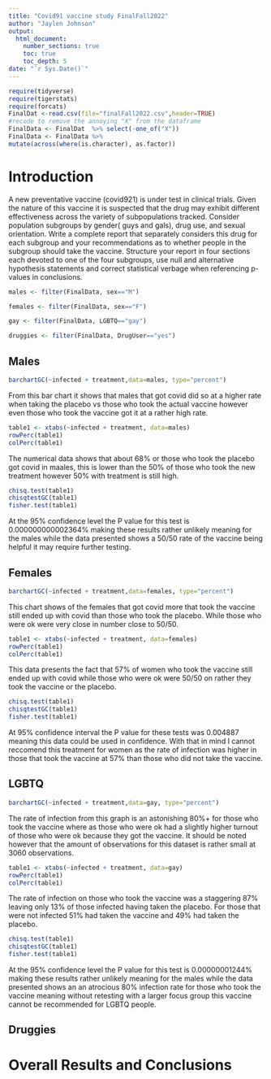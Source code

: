 ```yaml
---
title: "Covid91 vaccine study FinalFall2022"
author: "Jaylen Johnson"
output: 
  html_document:
    number_sections: true
    toc: true
    toc_depth: 5
date: "`r Sys.Date()`" 
---
```


```r
require(tidyverse)
require(tigerstats)
require(forcats)
FinalDat <-read.csv(file="finalFall2022.csv",header=TRUE)
#recode to remove the annoying "X" from the dataframe
FinalData <- FinalDat  %>% select(-one_of("X"))
FinalData <- FinalData %>%
mutate(across(where(is.character), as.factor))
```

# Introduction

A new  preventative vaccine (covid921) is under test in clinical trials. Given the nature of this vaccine it is suspected that the drug may exhibit different effectiveness across the variety of subpopulations tracked. Consider population subgroups by gender( guys and gals), drug use, and sexual orientation. Write a complete report that separately considers this drug for each subgroup and your recommendations as to whether people in the subgroup should take the vaccine. Structure your report in four sections each devoted to one of the four subgroups, use null and alternative hypothesis statements and correct statistical verbage when referencing p-values in conclusions.


```r
males <- filter(FinalData, sex=="M")
```

```r
females <- filter(FinalData, sex=="F")
```

```r
gay <- filter(FinalData, LGBTQ=="gay")
```

```r
druggies <- filter(FinalData, DrugUser=="yes")
```
## Males

```r
barchartGC(~infected + treatment,data=males, type="percent")

```
  
From this bar chart it shows that males that got covid did so at a higher rate when taking the placebo vs those who took the actual vaccine however even those who took the vaccine got it at a rather high rate.  

```r
table1 <- xtabs(~infected + treatment, data=males)
rowPerc(table1)
colPerc(table1)
```
The numerical data shows that about 68% or those who took the placebo got covid in maales, this is lower than the 50% of those who took the new treatment however 50% with treatment is still high.  

```r
chisq.test(table1)
chisqtestGC(table1)
fisher.test(table1)
```

At the 95% confidence level the P value for this test is 0.000000000002364% making these results rather unlikely meaning for the males while the data presented shows a 50/50 rate of the vaccine being helpful it may require further testing.


## Females

```r
barchartGC(~infected + treatment,data=females, type="percent")

```
  
This chart shows of the females that got covid more that took the vaccine still ended up with covid than those who took the placebo.  While those who were ok were very close in number close to 50/50.

```r
table1 <- xtabs(~infected + treatment, data=females)
rowPerc(table1)
colPerc(table1)
```
This data presents the fact that 57% of women who took the vaccine still ended up with covid while those who were ok were 50/50 on rather they took the vaccine or the placebo. 

```r
chisq.test(table1)
chisqtestGC(table1)
fisher.test(table1)
```

At 95% confidence interval the P value for these tests was 0.004887 meaning this data could be used in confidence.  With that in mind I cannot reccomend this treatment for women as the rate of infection was higher in those that took the vaccine at 57% than those who did not take the vaccine.

## LGBTQ

```r
barchartGC(~infected + treatment,data=gay, type="percent")

```
  
The rate of infection from this graph is an astonishing 80%+ for those who took the vaccine where as those who were ok had a slightly higher turnout of those who were ok because they got the vaccine.  It should be noted however that the amount of observations for this dataset is rather small at 3060 observations.  

```r
table1 <- xtabs(~infected + treatment, data=gay)
rowPerc(table1)
colPerc(table1)
```
  
The rate of infection on those who took the vaccine was a staggering 87% leaving only 13% of those infected having taken the placebo.  For those that were not infected 51% had taken the vaccine and 49% had taken the placebo.  

```r
chisq.test(table1)
chisqtestGC(table1)
fisher.test(table1)
```
  
At the 95% confidence level the P value for this test is 0.00000001244% making these results rather unlikely meaning for the males while the data presented shows an an atrocious 80% infection rate for those who took the vaccine meaning without retesting with a larger focus group this vaccine cannot be recommended for LGBTQ people.

## Druggies


# Overall Results and Conclusions